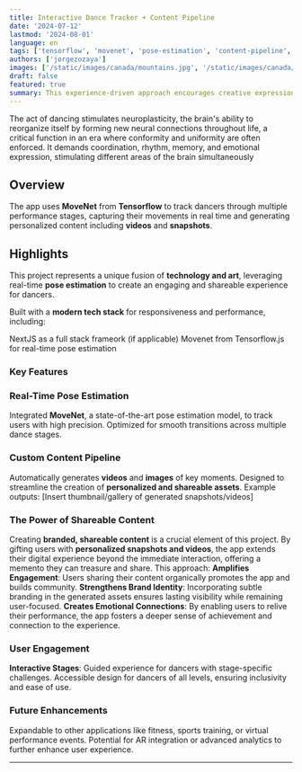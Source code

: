```yaml
---
title: Interactive Dance Tracker + Content Pipeline
date: '2024-07-12'
lastmod: '2024-08-01'
language: en
tags: ['tensorflow', 'movenet', 'pose-estimation', 'content-pipeline', 'shareable-content']
authors: ['jorgezozaya']
images: ['/static/images/canada/mountains.jpg', '/static/images/canada/toronto.jpg']
draft: false
featured: true
summary: This experience-driven approach encourages creative expression and gives users an asset to share and celebrate their performance.
---
```


The act of dancing stimulates neuroplasticity, the brain's ability to reorganize itself by forming new neural connections throughout life, a critical function in an era where conformity and uniformity are often enforced. It demands coordination, rhythm, memory, and emotional expression, stimulating different areas of the brain simultaneously

## Overview
The app uses **MoveNet** from **Tensorflow** to track dancers through multiple performance stages, capturing their movements in real time and generating personalized content including **videos** and **snapshots**. 

## Highlights

This project represents a unique fusion of **technology and art**, leveraging real-time **pose estimation** to create an engaging and shareable experience for dancers.

Built with a **modern tech stack** for responsiveness and performance, including:

NextJS as a full stack frameork (if applicable)
Movenet from Tensorflow.js for real-time pose estimation

### Key Features

### Real-Time Pose Estimation
Integrated **MoveNet**, a state-of-the-art pose estimation model, to track users with high precision.
Optimized for smooth transitions across multiple dance stages.

### Custom Content Pipeline
Automatically generates **videos** and **images** of key moments.
Designed to streamline the creation of **personalized and shareable assets**.
Example outputs:
[Insert thumbnail/gallery of generated snapshots/videos]

### The Power of Shareable Content
Creating **branded, shareable content** is a crucial element of this project. By gifting users with **personalized snapshots and videos**, the app extends their digital experience beyond the immediate interaction, offering a memento they can treasure and share. This approach:
**Amplifies Engagement**: Users sharing their content organically promotes the app and builds community.
**Strengthens Brand Identity**: Incorporating subtle branding in the generated assets ensures lasting visibility while remaining user-focused.
**Creates Emotional Connections**: By enabling users to relive their performance, the app fosters a deeper sense of achievement and connection to the experience.

### User Engagement
**Interactive Stages**: Guided experience for dancers with stage-specific challenges.
Accessible design for dancers of all levels, ensuring inclusivity and ease of use.

### Future Enhancements
Expandable to other applications like fitness, sports training, or virtual performance events.
Potential for AR integration or advanced analytics to further enhance user experience.

---
